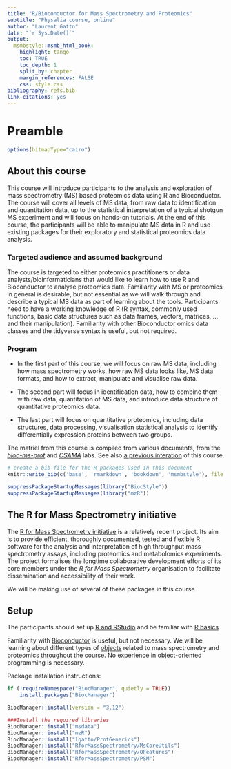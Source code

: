 ```yaml
---
title: "R/Bioconductor for Mass Spectrometry and Proteomics"
subtitle: "Physalia course, online"
author: "Laurent Gatto"
date: "`r Sys.Date()`"
output:
  msmbstyle::msmb_html_book:
    highlight: tango
    toc: TRUE
    toc_depth: 1
    split_by: chapter
    margin_references: FALSE
    css: style.css
bibliography: refs.bib
link-citations: yes
---
```


# Preamble

```r
options(bitmapType="cairo")
```

## About this course

This course will introduce participants to the analysis and
exploration of mass spectrometry (MS) based proteomics data using R
and Bioconductor. The course will cover all levels of MS data, from
raw data to identification and quantitation data, up to the
statistical interpretation of a typical shotgun MS experiment and will
focus on hands-on tutorials. At the end of this course, the
participants will be able to manipulate MS data in R and use existing
packages for their exploratory and statistical proteomics data
analysis.

### Targeted audience and assumed background  {-}

The course is targeted to either proteomics practitioners or data
analysts/bioinformaticians that would like to learn how to use R and
Bioconductor to analyse proteomics data. Familiarity with MS or
proteomics in general is desirable, but not essential as we will walk
through and describe a typical MS data as part of learning about the
tools. Participants need to have a working knowledge of R (R syntax,
commonly used functions, basic data structures such as data frames,
vectors, matrices, ... and their manipulation). Familiarity with other
Bioconductor omics data classes and the tidyverse syntax is useful,
but not required.

### Program  {-}

- In the first part of this course, we will focus on raw MS data,
  including how mass spectrometry works, how raw MS data looks like,
  MS data formats, and how to extract, manipulate and visualise raw
  data.

- The second part will focus in identification data, how to combine
  them with raw data, quantitation of MS data, and introduce data
  structure of quantitative proteomics data.

- The last part will focus on quantitative proteomics, including data
 structures, data processing, visualisation statistical analysis to
 identify differentially expression proteins between two groups.


The matriel from this course is compiled from various documents, from
the [*bioc-ms-prot*](https://lgatto.github.io/bioc-ms-prot/lab.html)
and
[*CSAMA*](https://lgatto.github.io/bioc-ms-prot/csama2019-lab.html)
labs. See also [a previous
interation]([https://github.com/lgatto/2020-02-17-RProt-Berlin]) of
this course.



```r
# create a bib file for the R packages used in this document
knitr::write_bib(c('base', 'rmarkdown', 'bookdown', 'msmbstyle'), file = 'skeleton.bib')
```

```r
suppressPackageStartupMessages(library("BiocStyle"))
suppressPackageStartupMessages(library("mzR"))
```

## The R for Mass Spectrometry initiative

The [R for Mass Spectrometry
initiative](https://www.rformassspectrometry.org/) is a relatively
recent project. Its aim is to provide efficient, thoroughly
documented, tested and flexible R software for the analysis and
interpretation of high throughput mass spectrometry assays, including
proteomics and metabolomics experiments. The project formalises the
longtime collaborative development efforts of its core members under
the *R for Mass Spectrometry* organisation to facilitate dissemination
and accessibility of their work.

We will be making use of several of these packages in this course.

## Setup

The participants should set up [R and
RStudio](https://uclouvain-cbio.github.io/WSBIM1207/sec-rrstudio.html)
and be familiar with [R
basics](https://uclouvain-cbio.github.io/WSBIM1207/sec-startr.html)

Familiarity with
[Bioconductor](https://uclouvain-cbio.github.io/WSBIM1207/sec-bioinfo.html#sec:bioconductor)
is useful, but not necessary. We will be learning about different
types of
[objects](https://uclouvain-cbio.github.io/WSBIM1322/sec-obj.html)
related to mass spectrometry and proteomics throughout the course. No
experience in object-oriented programming is necessary.

Package installation instructions:

```r
if (!requireNamespace("BiocManager", quietly = TRUE))
    install.packages("BiocManager")

BiocManager::install(version = "3.12")

###Install the required libraries
BiocManager::install("msdata")
BiocManager::install("mzR")
BiocManager::install("lgatto/ProtGenerics")
BiocManager::install("RforMassSpectrometry/MsCoreUtils")
BiocManager::install("RforMassSpectrometry/QFeatures")
BiocManager::install("RforMassSpectrometry/PSM")
```
